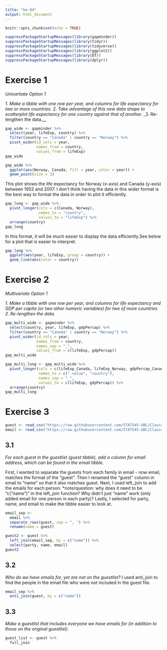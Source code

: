 ```yaml
---
title: "hw 04"
output: html_document
---
```


```r
knitr::opts_chunk$set(echo = TRUE)
```

```r
suppressPackageStartupMessages(library(gapminder))
suppressPackageStartupMessages(library(tidyr))
suppressPackageStartupMessages(library(tidyverse))
suppressPackageStartupMessages(library(ggplot2))
suppressPackageStartupMessages(library(DT))
suppressPackageStartupMessages(library(dplyr))
```



# Exercise 1
_Univartiate Option 1_

_1. Make a tibble with one row per year, and columns for life expectancy for two or more countries._
_2. Take advantage of this new data shape to scatterplot life expectancy for one country against that of another._
_3. Re-lengthen the data.__

```r
gap_wide <- gapminder %>%
  select(year, lifeExp, country) %>%
  filter(country == "Canada" | country == "Norway") %>%
  pivot_wider(id_cols = year,
              names_from = country,
              values_from = lifeExp)
gap_wide
```
```r
gap_wide %>%
  ggplot(aes(Norway, Canada, fill = year, color = year)) +
  geom_point(size = 3)
```


This plot shows the life expectancy for Norway (x-axis) and Canada (y-axis) between 1952 and 2007. I don't think having the data in this wider format is the best way to format the data in order to plot it efficiently.

```r
gap_long <- gap_wide %>%
  pivot_longer(cols = c(Canada, Norway),
               names_to = "country",
               values_to = "lifeExp") %>%
  arrange(country)
gap_long
```

In this format, it will be much easier to display the data efficiently.See below for a plot that is easier to interpret. 

```r
gap_long %>%
  ggplot(aes(year, lifeExp, group = country)) +
  geom_line(aes(color = country))
```




# Exercise 2
_Multivariate Option 1_

_1. Make a tibble with one row per year, and columns for life expectancy and GDP per capita (or two other numeric variables) for two of more countries_
_2. Re-lengthen the data._
```r
gap_multi_wide <- gapminder %>%
  select(country, year, lifeExp, gdpPercap) %>%
  filter(country == "Canada" | country == "Norway") %>%
  pivot_wider(id_cols = year,
              names_from = country,
              names_sep = "_",
              values_from = c(lifeExp, gdpPercap))
gap_multi_wide
```

```r
gap_multi_long <- gap_multi_wide %>%
  pivot_longer(cols = c(lifeExp_Canada, lifeExp_Norway, gdpPercap_Canada, gdpPercap_Norway),
               names_to = c(".value", "country"),
               names_sep = "_",
               values_to = c(lifeExp, gdpPercap)) %>%
  arrange(country)
gap_multi_long
```




# Exercise 3
```r
guest <- read_csv("https://raw.githubusercontent.com/STAT545-UBC/Classroom/master/data/wedding/attend.csv")
email <- read_csv("https://raw.githubusercontent.com/STAT545-UBC/Classroom/master/data/wedding/emails.csv")
```

## 3.1
_For each guest in the guestlist (guest tibble), add a column for email address, which can be found in the email tibble._

First, I wanted to separate the guests from each family in email - now email, matches the format of the "guest". Then I renamed the "guest" column in email to "name" so that it also matches guest.
Next, I used left_join to add the emails for each person. *note/question: why does it need to be "c("name")" in the left_join function? Why didn't just "name" work (only added email for one person in each party)?
Lastly, I selected for party, name, and email to make the tibble easier to look at. 

```r
email_sep <- 
  email %>% 
  separate_rows(guest, sep = ", ") %>%
  rename(name = guest)

guest2 <- guest %>%
  left_join(email_sep, by = c("name")) %>%
  select(party, name, email)
guest2
```


## 3.2
_Who do we have emails for, yet are not on the guestlist?_
I used anti_join to find the people in the email file who were not included in the guest file. 
```r
email_sep %>%
  anti_join(guest, by = c("name"))
```


## 3.3
_Make a guestlist that includes everyone we have emails for (in addition to those on the original guestlist)._

```r
guest_list <- guest %>%
  full_join
```













